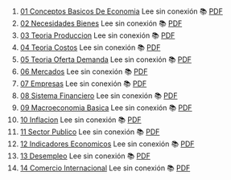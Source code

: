 1. [01 Conceptos Basicos De Economia](https://achalmaedison.netlify.app/macroeconomia/economia-basica/2014-01-01-01-conceptos-basicos-de-economia) Lee sin conexión 📚 [PDF](https://achalmaedison.netlify.app/macroeconomia/economia-basica/2014-01-01-01-conceptos-basicos-de-economia/index.pdf)
2. [02 Necesidades Bienes](https://achalmaedison.netlify.app/macroeconomia/economia-basica/2014-01-07-02-necesidades-bienes) Lee sin conexión 📚 [PDF](https://achalmaedison.netlify.app/macroeconomia/economia-basica/2014-01-07-02-necesidades-bienes/index.pdf)
3. [03 Teoria Produccion](https://achalmaedison.netlify.app/macroeconomia/economia-basica/2014-01-14-03-teoria-produccion) Lee sin conexión 📚 [PDF](https://achalmaedison.netlify.app/macroeconomia/economia-basica/2014-01-14-03-teoria-produccion/index.pdf)
4. [04 Teoria Costos](https://achalmaedison.netlify.app/macroeconomia/economia-basica/2014-01-21-04-teoria-costos) Lee sin conexión 📚 [PDF](https://achalmaedison.netlify.app/macroeconomia/economia-basica/2014-01-21-04-teoria-costos/index.pdf)
5. [05 Teoria Oferta Demanda](https://achalmaedison.netlify.app/macroeconomia/economia-basica/2014-01-28-05-teoria-oferta-demanda) Lee sin conexión 📚 [PDF](https://achalmaedison.netlify.app/macroeconomia/economia-basica/2014-01-28-05-teoria-oferta-demanda/index.pdf)
6. [06 Mercados](https://achalmaedison.netlify.app/macroeconomia/economia-basica/2014-02-04-06-mercados) Lee sin conexión 📚 [PDF](https://achalmaedison.netlify.app/macroeconomia/economia-basica/2014-02-04-06-mercados/index.pdf)
7. [07 Empresas](https://achalmaedison.netlify.app/macroeconomia/economia-basica/2014-02-11-07-empresas) Lee sin conexión 📚 [PDF](https://achalmaedison.netlify.app/macroeconomia/economia-basica/2014-02-11-07-empresas/index.pdf)
8. [08 Sistema Financiero](https://achalmaedison.netlify.app/macroeconomia/economia-basica/2014-02-18-08-sistema-financiero) Lee sin conexión 📚 [PDF](https://achalmaedison.netlify.app/macroeconomia/economia-basica/2014-02-18-08-sistema-financiero/index.pdf)
9. [09 Macroeconomia Basica](https://achalmaedison.netlify.app/macroeconomia/economia-basica/2014-02-25-09-macroeconomia-basica) Lee sin conexión 📚 [PDF](https://achalmaedison.netlify.app/macroeconomia/economia-basica/2014-02-25-09-macroeconomia-basica/index.pdf)
10. [10 Inflacion](https://achalmaedison.netlify.app/macroeconomia/economia-basica/2014-03-01-10-inflacion) Lee sin conexión 📚 [PDF](https://achalmaedison.netlify.app/macroeconomia/economia-basica/2014-03-01-10-inflacion/index.pdf)
11. [11 Sector Publico](https://achalmaedison.netlify.app/macroeconomia/economia-basica/2014-03-08-11-sector-publico) Lee sin conexión 📚 [PDF](https://achalmaedison.netlify.app/macroeconomia/economia-basica/2014-03-08-11-sector-publico/index.pdf)
12. [12 Indicadores Economicos](https://achalmaedison.netlify.app/macroeconomia/economia-basica/2014-03-15-12-indicadores-economicos) Lee sin conexión 📚 [PDF](https://achalmaedison.netlify.app/macroeconomia/economia-basica/2014-03-15-12-indicadores-economicos/index.pdf)
13. [13 Desempleo](https://achalmaedison.netlify.app/macroeconomia/economia-basica/2014-03-22-13-desempleo) Lee sin conexión 📚 [PDF](https://achalmaedison.netlify.app/macroeconomia/economia-basica/2014-03-22-13-desempleo/index.pdf)
14. [14 Comercio Internacional](https://achalmaedison.netlify.app/macroeconomia/economia-basica/2014-03-29-14-comercio-internacional) Lee sin conexión 📚 [PDF](https://achalmaedison.netlify.app/macroeconomia/economia-basica/2014-03-29-14-comercio-internacional/index.pdf)
